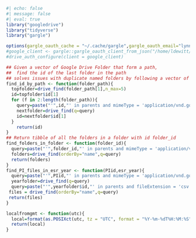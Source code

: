 ```r
#| echo: false
#| message: false
#| eval: true
library("googledrive")
library("tidyverse")
library("gargle")

options(gargle_oauth_cache = "~/.cache/gargle",gargle_oauth_email="lynn.dewitt@noaa.gov")
#google_client <- gargle::gargle_oauth_client_from_json("/home/ldewitt/projects/IEA/docs/uploader/client_secret.json")
#drive_auth_configure(client = google_client)

## Given a vector of Google Drive Folder that form a path,
##  find the id of the last folder in the path
## solves issues with duplicate named folders by following a vector of paths
find_id_by_path <- function(folder_path){
  topfolder=drive_find(folder_path[1],n_max=5)
  id=topfolder$id[1]
  for (f in 2:length(folder_path)){
    query=paste("'",id,"' in parents and mimeType = 'application/vnd.google-apps.folder' and name = '",folder_path[f],"'",sep="")
    nextfolder=drive_find(q=query)
    id=nextfolder$id[1]
  }
    return(id)
}
## Return tibble of all the folders in a folder with id folder_id
find_folders_in_folder <- function(folder_id){
  query=paste("'",folder_id,"' in parents and mimeType = 'application/vnd.google-apps.folder' and trashed=false",sep="")
  folders=drive_find(orderBy="name",q=query)
  return(folders)
}
find_PI_files_in_esr_year <- function(PIid,esr_year){
  query=paste("'",PIid,"' in parents and mimeType = 'application/vnd.google-apps.folder' and name='",esr_year,"'",sep="") 
  yearfolder=drive_find(q=query) 
  query=paste("'",yearfolder$id,"' in parents and fileExtension = 'csv' and mimeType != 'application/vnd.google-apps.folder' and trashed=false",sep="")
 files = drive_find(orderBy="name",q=query)
 return(files)
}

localfromgmt <- function(utc){
  local=format(as.POSIXct(utc, tz = "UTC", format = "%Y-%m-%dT%H:%M:%S"),tz="America/Los_Angeles",usetz=TRUE)
  return(local)
}


```

